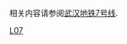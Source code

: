 {{Catnav|页面分类|地理|地下空間|城市轨道交通|武汉轨道交通}}
{{Commons cat|武汉地铁7号线}}

相关内容请参阅[[武汉地铁7号线|武汉地铁7号线]].

[[Category:武汉地铁路线|L07]]